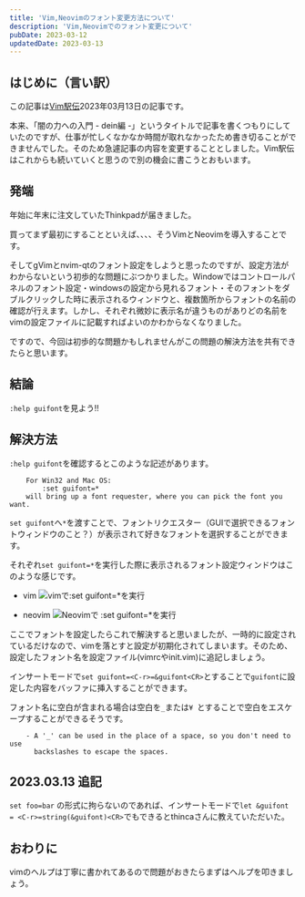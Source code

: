 ```yaml
---
title: 'Vim,Neovimのフォント変更方法について'
description: 'Vim,Neovimでのフォント変更について'
pubDate: 2023-03-12
updatedDate: 2023-03-13
---
```


## はじめに（言い訳）
 この記事は[Vim駅伝](https://vim-jp.org/ekiden/)2023年03月13日の記事です。

本来、「闇の力への入門 - dein編 -」というタイトルで記事を書くつもりにしていたのですが、仕事が忙しくなかなか時間が取れなかったため書き切ることができませんでした。そのため急遽記事の内容を変更することとしました。Vim駅伝はこれからも続いていくと思うので別の機会に書こうとおもいます。

## 発端
年始に年末に注文していたThinkpadが届きました。

買ってまず最初にすることといえば、、、、そうVimとNeovimを導入することです。

そしてgVimとnvim-qtのフォント設定をしようと思ったのですが、設定方法がわからないという初歩的な問題にぶつかりました。Windowではコントロールパネルのフォント設定・windowsの設定から見れるフォント・そのフォントをダブルクリックした時に表示されるウィンドウと、複数箇所からフォントの名前の確認が行えます。しかし、それぞれ微妙に表示名が違うものがありどの名前をvimの設定ファイルに記載すればよいのかわからなくなりました。

ですので、今回は初歩的な問題かもしれませんがこの問題の解決方法を共有できたらと思います。

## 結論
`:help guifont`を見よう!!

## 解決方法

`:help guifont`を確認するとこのような記述があります。

```
	For Win32 and Mac OS:  
	    :set guifont=*
 	will bring up a font requester, where you can pick the font you want.
```
`set guifont`へ`*`を渡すことで、フォントリクエスター（GUIで選択できるフォントウィンドウのこと？）が表示されて好きなフォントを選択することができます。

それぞれ`set guifont=*`を実行した際に表示されるフォント設定ウィンドウはこのような感じです。
- vim
![vimで:set guifont=*を実行](/images/blog/2023-03-12-vim-ekiden/vim-set-guifont.png)

- neovim
![Neovimで :set guifont=*を実行](/images/blog/2023-03-12-vim-ekiden/neovim-set-guifont.png)

ここでフォントを設定したらこれで解決すると思いましたが、一時的に設定されているだけなので、vimを落とすと設定が初期化されてしまいます。そのため、設定したフォント名を設定ファイル(vimrcやinit.vim)に追記しましょう。

インサートモードで`set guifont=<C-r>=&guifont<CR>`とすることで`guifont`に設定した内容をバッファに挿入することができます。

フォント名に空白が含まれる場合は空白を`_`または`¥ `とすることで空白をエスケープすることができるそうです。
```
	- A '_' can be used in the place of a space, so you don't need to use
	  backslashes to escape the spaces.
```

## 2023.03.13 追記
`set foo=bar` の形式に拘らないのであれば、インサートモードで`let &guifont = <C-r>=string(&guifont)<CR>`でもできるとthincaさんに教えていただいた。

## おわりに

vimのヘルプは丁寧に書かれてあるので問題がおきたらまずはヘルプを叩きましょう。
